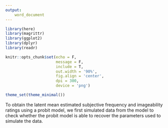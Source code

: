 ```yaml
---
output:
    word_document
---
```


```r
library(here)
library(magrittr)
library(ggplot2)
library(dplyr)
library(readr)

knitr::opts_chunk$set(echo = F,
                      message = F,
                      include = T,
                      out.width = '90%',
                      fig.align = 'center',
                      dpi = 300,
                      device = 'png')

theme_set(theme_minimal())
```

To obtain the latent mean estimated subjective frequency and imageability
ratings using a probit model, we first simulated data from the model to
check whether the probit model is able to recover the parameters used to
simulate the data.
